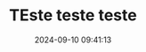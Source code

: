 ---
uid: teste
title: TEste teste teste
description: akdjhsdhakhdkhadhkahsdkjhaskjd
date: 2024-09-10 09:41:13
image: ''
tags: [JavaScript, 33ConceitosDoJS]
---